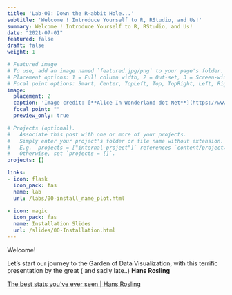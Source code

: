 ```yaml
---
title: 'Lab-00: Down the R-abbit Hole...'
subtitle: 'Welcome ! Introduce Yourself to R, RStudio, and Us!'
summary: Welcome ! Introduce Yourself to R, RStudio, and Us!
date: "2021-07-01"
featured: false
draft: false
weight: 1

# Featured image
# To use, add an image named `featured.jpg/png` to your page's folder.
# Placement options: 1 = Full column width, 2 = Out-set, 3 = Screen-width
# Focal point options: Smart, Center, TopLeft, Top, TopRight, Left, Right, BottomLeft, Bottom, BottomRight
image:
  placement: 2
  caption: 'Image credit: [**Alice In Wonderland dot Net**](https://www.alice-in-wonderland.net/)'
  focal_point: ""
  preview_only: true

# Projects (optional).
#   Associate this post with one or more of your projects.
#   Simply enter your project's folder or file name without extension.
#   E.g. `projects = ["internal-project"]` references `content/project/deep-learning/index.md`.
#   Otherwise, set `projects = []`.
projects: []

links:
- icon: flask
  icon_pack: fas
  name: lab
  url: /labs/00-install_name_plot.html
  
- icon: magic
  icon_pack: fas
  name: Installation Slides
  url: /slides/00-Installation.html
---
```


Welcome! 

Let's start our journey to the Garden of Data Visualization, with this terrific presentation by the great ( and sadly late..) **Hans Rosling**

[The best stats you've ever seen | Hans Rosling](https://www.youtube.com/watch?v=hVimVzgtD6w)





